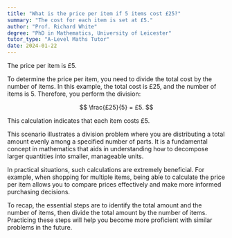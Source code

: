 ```yaml
---
title: "What is the price per item if 5 items cost £25?"
summary: "The cost for each item is set at £5."
author: "Prof. Richard White"
degree: "PhD in Mathematics, University of Leicester"
tutor_type: "A-Level Maths Tutor"
date: 2024-01-22
---
```


The price per item is £5.

To determine the price per item, you need to divide the total cost by the number of items. In this example, the total cost is £25, and the number of items is $5$. Therefore, you perform the division:

$$
\frac{£25}{5} = £5.
$$

This calculation indicates that each item costs £5.

This scenario illustrates a division problem where you are distributing a total amount evenly among a specified number of parts. It is a fundamental concept in mathematics that aids in understanding how to decompose larger quantities into smaller, manageable units.

In practical situations, such calculations are extremely beneficial. For example, when shopping for multiple items, being able to calculate the price per item allows you to compare prices effectively and make more informed purchasing decisions.

To recap, the essential steps are to identify the total amount and the number of items, then divide the total amount by the number of items. Practicing these steps will help you become more proficient with similar problems in the future.
    